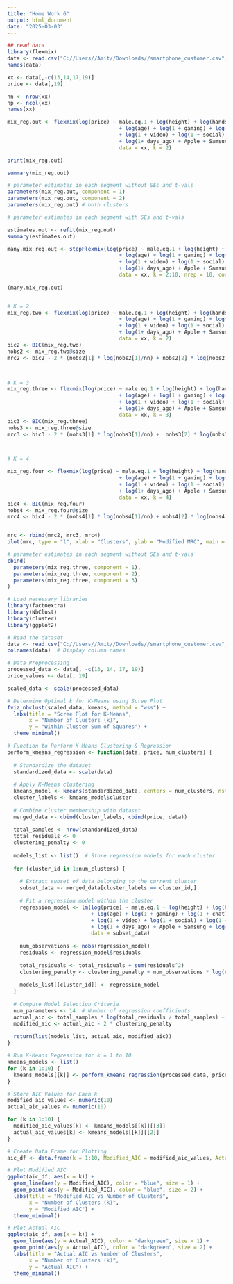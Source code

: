 ---
title: "Home Work 6"
output: html_document
date: "2025-03-03"
---

```{r}
## read data
library(flexmix)
data <- read.csv("C://Users//Amit//Downloads//smartphone_customer.csv", header = T)    # read csv file and label the data as "data"
names(data)

xx <- data[,-c(13,14,17,19)]
price <- data[,19]

nn <- nrow(xx)
np <- ncol(xx) 
names(xx)
```


```{r}
mix_reg.out <- flexmix(log(price) ~ male.eq.1 + log(height) + log(handsize)
									+ log(age) + log(1 + gaming) + log(1 + chat) + log(1 + maps)
									+ log(1 + video) + log(1 + social) + log(1 + reading)
									+ log(1+ days_ago) + Apple + Samsung + log(screen_size),
									data = xx, k = 2)

print(mix_reg.out)

summary(mix_reg.out)

# parameter estimates in each segment without SEs and t-vals
parameters(mix_reg.out, component = 1) 
parameters(mix_reg.out, component = 2) 
parameters(mix_reg.out) # both clusters
```


```{r}
# parameter estimates in each segment with SEs and t-vals

estimates.out <- refit(mix_reg.out)
summary(estimates.out)

many.mix_reg.out <- stepFlexmix(log(price) ~ male.eq.1 + log(height) + log(handsize)
									+ log(age) + log(1 + gaming) + log(1 + chat) + log(1 + maps)
									+ log(1 + video) + log(1 + social) + log(1 + reading)
									+ log(1+ days_ago) + Apple + Samsung + log(screen_size),
									data = xx, k = 2:10, nrep = 10, control = list(iter.max = 1000))
 
(many.mix_reg.out)


# K = 2
mix_reg.two <- flexmix(log(price) ~ male.eq.1 + log(height) + log(handsize)
									+ log(age) + log(1 + gaming) + log(1 + chat) + log(1 + maps)
									+ log(1 + video) + log(1 + social) + log(1 + reading)
									+ log(1+ days_ago) + Apple + Samsung + log(screen_size),
									data = xx, k = 2)
bic2 <- BIC(mix_reg.two)
nobs2 <- mix_reg.two@size 
mrc2 <- bic2 - 2 * (nobs2[1] * log(nobs2[1]/nn) + nobs2[2] * log(nobs2[2]/nn))



# K = 3
mix_reg.three <- flexmix(log(price) ~ male.eq.1 + log(height) + log(handsize)
									+ log(age) + log(1 + gaming) + log(1 + chat) + log(1 + maps)
									+ log(1 + video) + log(1 + social) + log(1 + reading)
									+ log(1+ days_ago) + Apple + Samsung + log(screen_size),
									data = xx, k = 3)
bic3 <- BIC(mix_reg.three)
nobs3 <- mix_reg.three@size 
mrc3 <- bic3 - 2 * (nobs3[1] * log(nobs3[1]/nn) +  nobs3[2] * log(nobs3[2]/nn) + nobs3[3] * log(nobs3[3]/nn))



# K = 4

mix_reg.four <- flexmix(log(price) ~ male.eq.1 + log(height) + log(handsize)
									+ log(age) + log(1 + gaming) + log(1 + chat) + log(1 + maps)
									+ log(1 + video) + log(1 + social) + log(1 + reading)
									+ log(1+ days_ago) + Apple + Samsung + log(screen_size),
									data = xx, k = 4)
bic4 <- BIC(mix_reg.four)
nobs4 <- mix_reg.four@size 
mrc4 <- bic4 - 2 * (nobs4[1] * log(nobs4[1]/nn) + nobs4[2] * log(nobs4[2]/nn) + nobs4[3] * log(nobs4[3]/nn) + nobs4[4] * log(nobs4[4]/nn) )


mrc <- rbind(mrc2, mrc3, mrc4)
plot(mrc, type = "l", xlab = "Clusters", ylab = "Modified MRC", main = "Number of Segments to Retain")
```


```{r}
# parameter estimates in each segment without SEs and t-vals
cbind(
  parameters(mix_reg.three, component = 1),
  parameters(mix_reg.three, component = 2),
  parameters(mix_reg.three, component = 3)
)

```
```{r}
# Load necessary libraries
library(factoextra)
library(NbClust)
library(cluster)
library(ggplot2) 

# Read the dataset
data <- read.csv("C://Users//Amit//Downloads//smartphone_customer.csv", header = TRUE)  
colnames(data)  # Display column names

# Data Preprocessing
processed_data <- data[, -c(13, 14, 17, 19)]  
price_values <- data[, 19]  

scaled_data <- scale(processed_data)
```


```{r}
# Determine Optimal k for K-Means using Scree Plot
fviz_nbclust(scaled_data, kmeans, method = "wss") + 
  labs(title = "Scree Plot for K-Means",
       x = "Number of Clusters (k)",
       y = "Within-Cluster Sum of Squares") +
  theme_minimal()

# Function to Perform K-Means Clustering & Regression
perform_kmeans_regression <- function(data, price, num_clusters) {
  
  # Standardize the dataset
  standardized_data <- scale(data)
  
  # Apply K-Means clustering
  kmeans_model <- kmeans(standardized_data, centers = num_clusters, nstart = 10, iter.max = 50)
  cluster_labels <- kmeans_model$cluster  
  
  # Combine cluster membership with dataset
  merged_data <- cbind(cluster_labels, cbind(price, data))
  
  total_samples <- nrow(standardized_data)
  total_residuals <- 0
  clustering_penalty <- 0
  
  models_list <- list()  # Store regression models for each cluster
  
  for (cluster_id in 1:num_clusters) {
    
    # Extract subset of data belonging to the current cluster
    subset_data <- merged_data[cluster_labels == cluster_id,]
    
    # Fit a regression model within the cluster
    regression_model <- lm(log(price) ~ male.eq.1 + log(height) + log(handsize)
                           + log(age) + log(1 + gaming) + log(1 + chat) + log(1 + maps)
                           + log(1 + video) + log(1 + social) + log(1 + reading)
                           + log(1 + days_ago) + Apple + Samsung + log(screen_size),
                           data = subset_data)
    
    num_observations <- nobs(regression_model)
    residuals <- regression_model$residuals
    
    total_residuals <- total_residuals + sum(residuals^2)
    clustering_penalty <- clustering_penalty + num_observations * log(num_observations / total_samples)
    
    models_list[[cluster_id]] <- regression_model
  }
  
  # Compute Model Selection Criteria
  num_parameters <- 14  # Number of regression coefficients
  actual_aic <- total_samples * log(total_residuals / total_samples) + 2 * num_parameters
  modified_aic <- actual_aic - 2 * clustering_penalty
  
  return(list(models_list, actual_aic, modified_aic))
}
```


```{r}
# Run K-Means Regression for k = 1 to 10
kmeans_models <- list()
for (k in 1:10) {
  kmeans_models[[k]] <- perform_kmeans_regression(processed_data, price_values, k)
}

# Store AIC Values for Each k
modified_aic_values <- numeric(10)
actual_aic_values <- numeric(10)

for (k in 1:10) {
  modified_aic_values[k] <- kmeans_models[[k]][[3]]
  actual_aic_values[k] <- kmeans_models[[k]][[2]]
}

# Create Data Frame for Plotting
aic_df <- data.frame(k = 1:10, Modified_AIC = modified_aic_values, Actual_AIC = actual_aic_values)

# Plot Modified AIC
ggplot(aic_df, aes(x = k)) +
  geom_line(aes(y = Modified_AIC), color = "blue", size = 1) +
  geom_point(aes(y = Modified_AIC), color = "blue", size = 2) +
  labs(title = "Modified AIC vs Number of Clusters",
       x = "Number of Clusters (k)",
       y = "Modified AIC") +
  theme_minimal()

# Plot Actual AIC
ggplot(aic_df, aes(x = k)) +
  geom_line(aes(y = Actual_AIC), color = "darkgreen", size = 1) +
  geom_point(aes(y = Actual_AIC), color = "darkgreen", size = 2) +
  labs(title = "Actual AIC vs Number of Clusters",
       x = "Number of Clusters (k)",
       y = "Actual AIC") +
  theme_minimal()

```

